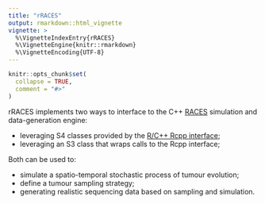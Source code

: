 ```yaml
---
title: "rRACES"
output: rmarkdown::html_vignette
vignette: >
  %\VignetteIndexEntry{rRACES}
  %\VignetteEngine{knitr::rmarkdown}
  %\VignetteEncoding{UTF-8}
---
```


```r
knitr::opts_chunk$set(
  collapse = TRUE,
  comment = "#>"
)
```

rRACES implements two ways to interface to the C++ [RACES](https://github.com/albertocasagrande/RACES) simulation and data-generation engine:

- leveraging S4 classes provided by the [R/C++ Rcpp interface](https://www.rcpp.org/);
- leveraging an S3 class that wraps calls to the Rcpp interface;

Both can be used to:

- simulate a spatio-temporal stochastic process of tumour evolution;
- define a tumour sampling strategy;
- generating realistic sequencing data based on sampling and simulation.

